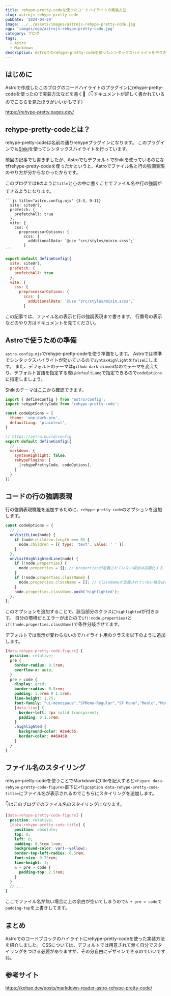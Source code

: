 ```yaml
---
title: rehype-pretty-codeを使ったコードハイライトの実装方法
slug: astrojs-rehype-pretty-code
pubDate: '2024-04-29'
image: ../../assets/images/astrojs-rehype-pretty-code.jpg
ogp: 'iamges/ogp/astrojs-rehype-pretty-code.jpg'
category: ブログ
tags:
  - Astro
  - Markdown
description: Astroでのrehype-pretty-codeを使ったシンタックスハイライトをやり方
---
```


## はじめに

Astroで作成したこのブログのコードハイライトのプラグインにrehype-pretty-codeを使ったので実装方法などを書く🔮（👇ドキュメントが詳しく書かれているのでこちらを見たほうがいいかもです）

https://rehype-pretty.pages.dev/

## rehype-pretty-codeとは？

rehype-pretty-codeは名前の通りrehypeプラグインになります。
このプラグインでも[Shiki](https://shiki.matsu.io/)を使ってシンタックスハイライトを行っています。

前回の記事でも書きましたが、AstroでもデフォルトでShikiを使っているのになぜrehype-pretty-codeを使ったかというと、Astroでファイル名と行の強調表現のやり方が分からなかったからです。

このブログでは⬇️のように`title`と`{}`の中に書くことでファイル名や行の強調ができるようになります。

````
```js title="astro.config.mjs" {3-5, 9-11}
  site: siteUrl,
  prefetch: {
    prefetchAll: true
  },
  vite: {
    css: {
      preprocessorOptions: {
        scss: {
          additionalData: `@use "src/styles/mixin.scss";`
        }
```
````

```js title="astro.config.mjs" {3-5, 9-11}
export default defineConfig({
  site: siteUrl,
  prefetch: {
    prefetchAll: true
  },
  vite: {
    css: {
      preprocessorOptions: {
        scss: {
          additionalData: `@use "src/styles/mixin.scss";`
        }
```

この記事では、ファイル名の表示と行の強調表現まで書きます。
行番号の表示などのやり方はドキュメントを見てください。

## Astroで使うための準備

`astro.config.mjs`でrehype-pretty-codeを使う準備をします。
Astroでは標準でシンタックスハイライトが効いているので`syntaxHighlight`を`false`にします。
また、デフォルトのテーマは`github-dark-dimmed`なのでテーマを変えたり、デフォルト言語を指定する際は`defaultLang`で指定できるので`codeOptions`に指定しましょう。

Shikiのテーマは[ここ](https://shiki.style/themes#themes)から確認できます。

```js title="astro.config.mjs"
import { defineConfig } from 'astro/config';
import rehypePrettyCode from 'rehype-pretty-code';

const codeOptions = {
  theme: 'one-dark-pro',
  defaultLang: 'plaintext',
}

// https://astro.build/config
export default defineConfig({
  // ...
  markdown: {
    syntaxHighlight: false,
    rehypePlugins: [
      [rehypePrettyCode, codeOptions],
    ]
  }
})
```

## コードの行の強調表現

行の強調表現機能を追加するために、`rehype-pretty-code`のオプションを追加します。

```js title="astro.config.mjs" {}
const codeOptions = {
  // ...
  onVistitLine(node) {
    if (node.children.length === 0) {
      node.children = [{ type: 'text', value: ' ' }];
    }
  },
  onVisitHighlightedLine(node) {
    if (!node.properties) {
      node.properties = {}; // propertiesが定義されていない場合は初期化する
    }
    if (!node.properties.className) {
      node.properties.className = []; // classNameが定義されていない場合は初期化する
    }
    node.properties.className.push('highlighted');
  },
};
```

このオプションを追加することで、該当部分のクラスに`highlighted`が付きます。
自分の環境だとエラーが出たので`if(!node.properties)`と`if(!node.properties.className)`で条件分岐させてます。

デフォルトでは表示が変わらないのでハイライト用のクラスを以下のように追加します。

```scss title="code.scss"
[data-rehype-pretty-code-figure] {
  position: relative;
  pre {
    border-radius: 0.5rem;
    overflow-x: auto;
  }
  pre > code {
    display: grid;
    border-radius: 0.5rem;
    padding: 1.5rem 0 1.5rem;
    line-height: 1.75;
    font-family: "ui-monospace","SFMono-Regular","SF Mono","Menlo","Monaco","Consolas","monospace";
    [data-line] {
      border-left: 4px solid transparent;
      padding: 0 1.5rem;
    }
    .highlighted {
      background-color: #2e4c35;
      border-color: #469458;
    }
  }
}
```

## ファイル名のスタイリング

rehype-pretty-codeを使うことでMarkdownにtitleを記入すると`<figure data-rehype-pretty-code-figure>`直下に`<figcaption data-rehype-pretty-code-title>`にファイル名が表示されるのでこちらにスタイリングを追加します。

👇はこのブログでのファイル名のスタイリングになります。

```scss title="code.scss" {3-15}
[data-rehype-pretty-code-figure] {
  position: relative;
  [data-rehype-pretty-code-title] {
    position: absolute;
    top: 0;
    left: 0;
    padding: 0.5rem 1rem;
    background-color: var(--yellow);
    border-top-left-radius: 0.5rem;
    font-size: 0.75rem;
    line-height: 1;
    & + pre > code {
      padding-top: 2.5rem;
    }
  }
  // ...
}
```

ここでファイル名が無い場合に上の余白が空いてしまうので`& + pre > code`で`padding-top`を上書きしてます。

## まとめ

Astroでのコードブロックのハイライトにrehype-pretty-codeを使った実装方法を紹介しました。
CSSについては、デフォルトでは用意されて無く自分でスタイリングをつける必要がありますが、その分自由にデザインできるのでいいですね。

## 参考サイト

https://kohan.dev/posts/markdown-reader-astro-rehype-pretty-code/